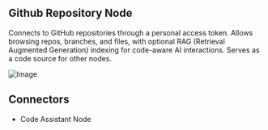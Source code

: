 ## Github Repository Node

Connects to GitHub repositories through a personal access token. Allows browsing repos, branches, and files, with optional RAG (Retrieval Augmented Generation) indexing for code-aware AI interactions. Serves as a code source for other nodes.

![Image](https://res.cloudinary.com/dvu6ueq2b/image/upload/v1755727585/Docs%20images/github-node_paaqux.png)

## Connectors

- Code Assistant Node
